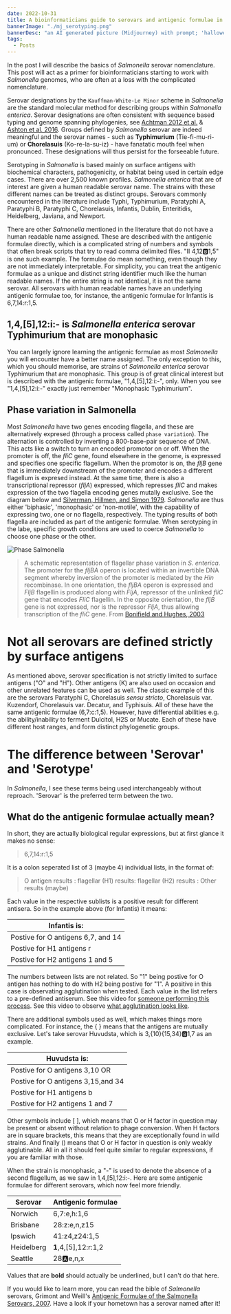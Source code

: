 ```yaml
---
date: 2022-10-31
title: A bioinformaticians guide to serovars and antigenic formulae in Salmonella
bannerImage: "./mj_serotyping.png"
bannerDesc: "an AI generated picture (Midjourney) with prompt; 'halloween bacteria'. You can share and adapt this image following a CC BY-SA 4.0 licence"
tags:
  - Posts
---
```


In the post I will describe the basics of *Salmonella* serovar nomenclature. This post will act as a primer for bioinformaticians starting to work with *Salmonella* genomes, who are often at a loss with the complicated nomenclature. 

Serovar designations by the `Kauffman-White-Le Minor` scheme in *Salmonella* are the standard molecular method for describing groups within *Salmonella enterica*. Serovar designations are often consistent with sequence based typing and genome spanning phylogenies, see [Achtman 2012 et al.](https://journals.plos.org/plospathogens/article?id=10.1371/journal.ppat.1002776) & [Ashton et al. 2016](https://peerj.com/articles/1752/). Groups defined by *Salmonella* serovar are indeed meaningful and the serovar names - such as **Typhimurium** (Tie-fi-mu-ri-um) or **Chorelasuis** (Ko-re-la-su-iz) - have fanatatic mouth feel when pronounced. These designations will thus persist for the forseeable future.

Serotyping in *Salmonella* is based mainly on surface antigens with biochemical characters, pathogenicity, or habitat being used in certain edge cases. There are over 2,500 known profiles. *Salmonella enterica* that are of interest are given a human readable serovar name.  The strains with these different names can be treated as distinct groups. Serovars commonly encountered in the literature include Typhi, Typhimurium, Paratyphi A, Paratyphi B, Paratyphi C, Chorelasuis, Infantis, Dublin, Enteritidis, Heidelberg, Javiana, and Newport. 

There are other *Salmonella* mentioned in the literature that do not have a human readable name assigned. These are described with the antigenic formulae directly, which is a complicated string of numbers and symbols that often break scripts that try to read comma delimited files. "II 4,12:b:1,5" is one such example.  The formulae do mean something, even though they are not immediately interpretable. For simplicity, you can treat the antigenic formulae as a unique and distinct string identifier much like the human readable names. If the entire string is not identical, it is not the same serovar. All serovars with human readable names have an underlying antigenic formulae too, for instance, the antigenic formulae for Infantis is 6,7,14:r:1,5. 

## 1,4,[5],12:i:- is  *Salmonella enterica* serovar Typhimurium that are monophasic 
You can largely ignore learning the antigenic formulae as most *Salmonella* you will encounter have a better name assigned. The only exception to this, which you should memorise, are strains of *Salmonella enterica* serovar Typhimurium that are monophasic. This group is of great clinical interest but is described with the antigenic formulae, "1,4,[5],12:i:-", only.   When you see "1,4,[5],12:i:-" exactly just remember "Monophasic Typhimurium". 

## Phase variation in Salmonella 
Most *Salmonella* have two genes encoding flagella, and these are alternatively expresed (through a process called `phase variation`). The alternation is controlled by inverting a 800-base-pair sequence of DNA. This acts like a switch to turn an encoded promotor on or off. When the promoter is off, the *fliC* gene, found elsewhere in the genome, is expressed and specifies one specific flagellum. When the promotor is on, the *fljB* gene that is immediately downstream of the promoter and encodes a different flagellum is expresed instead. At the same time, there is also a  transcriptional repressor (*fljA*) expressed, which represses *fliC* and makes expression of the two flagella encoding genes mutally exclusive. See the diagram below and [Silverman, Hillmen, and Simon 1979](https://www.ncbi.nlm.nih.gov/pmc/articles/PMC382945/). *Salmonella* are thus either 'biphasic', 'monophasic' or 'non-motile', with the capability of expressing two, one or no flagella, respectively. The typing results of both flagella are included as part of the antigenic formulae. When serotyping in the labe, specific growth conditions are used to coerce *Salmonella* to choose one phase or the other. 

![Phase Salmonella](./phase_salmonella.jpeg)

> A schematic representation of flagellar phase variation in *S. enterica*. The promoter for the *fljBA* operon is located within an invertible DNA segment whereby inversion of the promoter is mediated by the *Hin* recombinase. In one orientation, the *fljBA* operon is expressed and *FljB* flagellin is produced along with *FljA*, repressor of the unlinked *fliC* gene that encodes *FliC* flagellin. In the opposite orientation, the *fljB* gene is not expressed, nor is the repressor *FljA*, thus allowing transcription of the *fliC* gene. From [Bonifield and Hughes, 2003](https://journals.asm.org/doi/10.1128/JB.185.12.3567-3574.2003)

# Not all serovars are defined strictly by surface antigens
As mentioned above, serovar specification is not strictly limited to surface antigens ("O" and "H"). Other antigens (K) are also used on occasion and other unrelated features can be used as well. The classic example of this are the serovars Paratyphi C, Chorelasuis *sensu stricto*, Chorelasuis var. Kuzendorf, Chorelasuis var. Decatur, and Typhisuis. All of these have the same antigenic formulae (6,7:c:1,5). However, have differential abilities e.g. the ability/inability to ferment Dulcitol, H2S or Mucate. Each of these have different host ranges, and form distinct phylogenetic groups. 

# The difference between 'Serovar' and 'Serotype'
In *Salmonella*, I see these terms being used interchangeably without reproach. 'Serovar' is the preferred term between the two. 

## What do the antigenic formulae actually mean? 
In short, they are actually biological regular expressions, but at first glance it makes no sense:

> 6,7,14:r:1,5

It is a colon seperated list of 3 (maybe 4) individual lists, in the format of:

> O antigen results : flagellar (H1) results: flagellar (H2) results : Other results (maybe)

Each value in the respective sublists is a positive result for different antisera. So in the example above (for Infantis) it means:

| Infantis is:                       |
|------------------------------------|
| Postive for O antigens 6,7, and 14 |
| Postive for H1 antigens r          |
| Postive for H2 antigens 1 and 5    |

The numbers between lists are not related. So "1" being postive for O antigen has nothing to do with H2 being postive for "1". A positive in this case is observating agglutination when tested. Each value in the list refers to a pre-defined antiserum. See this video for [someone performing this process](https://www.youtube.com/watch?v=TE46eQIMVPY). See this video to observe [what agglutination looks like](https://www.youtube.com/watch?v=wK5yaMOMdxY). 

There are additional symbols used as well, which makes things more complicated. For instance, the { } means that the antigens are mutually exclusive. Let's take serovar Huvudsta, which is 3,{10}{15,34}:b:1,7  as an example. 

| Huvudsta is:                       |
|------------------------------------|
| Postive for O antigens 3,10 OR     |
| Postive for O antigens 3,15,and 34 |
| Postive for H1 antigens b          |
| Postive for H2 antigens 1 and 7    |

Other symbols include [ ], which means that O or H factor in question may be present or absent without relation to phage conversion. When H  factors 
are in square brackets, this means that they are exceptionally found in wild strains. And finally () means that O or H factor in question is only weakly agglutinable. All in all it should feel quite similar to regular expressions, if you are familiar  with those. 

When the strain is monophasic, a "-" is used to denote the absence of a second flagellum, as we saw in 1,4,[5],12:i:-. Here are some antigenic formulae for different serovars, which now feel more friendly. 

| Serovar    | Antigenic formulae   |
|------------|----------------------|
| Norwich    | 6,7:e,h:1,6          |
| Brisbane   | 28:z:e,n,z15         |
| Ipswich    | 41:z4,z24:1,5        |
| Heidelberg | **1**,4,[5],12:r:1,2 |
| Seattle    | 28:a:e,n,x           |

Values that are **bold** should actually be underlined, but I can't do that here. 

If you would like to learn more, you can read the bible of *Salmonella* serovars, Grimont and Weill's [Antigenic  Formulae  of  the Salmonella Serovars, 2007](https://www.pasteur.fr/sites/default/files/veng_0.pdf). Have a look if your hometown has a serovar named after it! 